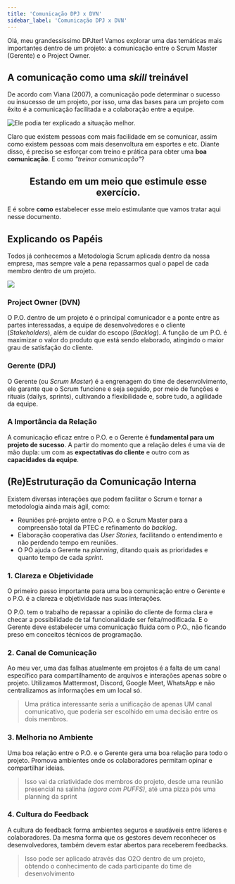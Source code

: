 ```yaml
---
title: 'Comunicação DPJ x DVN'
sidebar_label: 'Comunicação DPJ x DVN'
---
```



Olá, meu grandessíssimo DPJter! Vamos explorar uma das temáticas mais importantes dentro de um projeto: a comunicação entre o Scrum Master (Gerente) e o Project Owner.


## A comunicação como uma _skill_ treinável

De acordo com Viana (2007), a comunicação pode determinar o sucesso ou insucesso de um projeto, por isso, uma das bases para um projeto com êxito é a comunicação facilitada e a colaboração entre a equipe.

<image src={pinguim} alt='Ele podia ter explicado a situação melhor.' width={350} />

Claro que existem pessoas com mais facilidade em se comunicar, assim como existem pessoas com mais desenvoltura em esportes e etc. Diante disso, é preciso se esforçar com treino e prática para obter uma **boa comunicação**. E como *"treinar comunicação"*?

<center><h2>Estando em um meio que estimule esse exercício.</h2></center>

E é sobre **como** estabelecer esse meio estimulante que vamos tratar aqui nesse documento.

## Explicando os Papéis

Todos já conhecemos a Metodologia Scrum aplicada dentro da nossa empresa, mas sempre vale a pena repassarmos qual o papel de cada membro dentro de um projeto.

<image src={scrum} width={700}/>

### Project Owner (DVN)

O P.O. dentro de um projeto é o principal comunicador e a ponte entre as partes interessadas, a equipe de desenvolvedores e o cliente (*Stakeholders*), além de cuidar do escopo (*Backlog*). A função de um P.O. é maximizar o valor do produto que está sendo elaborado, atingindo o maior grau de satisfação do cliente.

### Gerente (DPJ)

O Gerente (ou *Scrum Master*) é a engrenagem do time de desenvolvimento, ele garante que o Scrum funcione e seja seguido, por meio de funções e rituais (dailys, sprints), cultivando a flexibilidade e, sobre tudo, a agilidade da equipe.

### A Importância da Relação

A comunicação eficaz entre o P.O. e o Gerente é **fundamental para um projeto de sucesso**. A partir do momento que a relação deles é uma via de mão dupla: um com as **expectativas do cliente** e outro com as **capacidades da equipe**.

## (Re)Estruturação da Comunicação Interna

Existem diversas interações que podem facilitar o Scrum e tornar a metodologia ainda mais ágil, como:
- Reuniões pré-projeto entre o P.O. e o Scrum Master para a compreensão total da PTEC e refinamento do _backlog_.
- Elaboração cooperativa das _User Stories_, facilitando o entendimento e não perdendo tempo em reuniões.
- O PO ajuda o Gerente na _planning_, ditando quais as prioridades e quanto tempo de cada _sprint_.

### 1. Clareza e Objetividade

O primeiro passo importante para uma boa comunicação entre o Gerente e o P.O. é a clareza e objetividade nas suas interações. 

O P.O. tem o trabalho de repassar a opinião do cliente de forma clara e checar a possibilidade de tal funcionalidade ser feita/modificada. E o Gerente deve estabelecer uma comunicação fluida com o P.O., não ficando preso em conceitos técnicos de programação.

### 2. Canal de Comunicação

Ao meu ver, uma das falhas atualmente em projetos é a falta de um canal específico para compartilhamento de arquivos e interações apenas sobre o projeto. Utilizamos Mattermost, Discord, Google Meet, WhatsApp e não centralizamos as informações em um local só.
> Uma prática interessante seria a unificação de apenas UM canal comunicativo, que poderia ser escolhido em uma decisão entre os dois membros.

### 3. Melhoria no Ambiente

Uma boa relação entre o P.O. e o Gerente gera uma boa relação para todo o projeto. Promova ambientes onde os colaboradores permitam opinar e compartilhar ideias.

> Isso vai da criatividade dos membros do projeto, desde uma reunião presencial na salinha _(agora com PUFFS)_, até uma pizza pós uma planning da sprint

### 4. Cultura do Feedback

A cultura do feedback forma ambientes seguros e saudáveis entre líderes e colaboradores. Da mesma forma que os gestores devem reconhecer os desenvolvedores, também devem estar abertos para receberem feedbacks.

> Isso pode ser aplicado através das O2O dentro de um projeto, obtendo o conhecimento de cada participante do time de desenvolvimento
